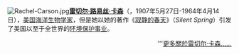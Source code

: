 [[File:Rachel-Carson.jpg|left]]'''[[雷切尔·卡森|雷切尔·路易丝·卡森]]'''（{{lang-en|'''Rachel  Louise Carson'''}}，1907年5月27日-1964年4月14日），[[美国|美国]][[海洋生物学|海洋生物学家]]，但是她以她的著作《[[寂静的春天|寂静的春天]]》（''Silent Spring''）引发了美国以至于全世界的[[环境保护事业|环境保护事业]]。
<div style="text-align: right;">'''[[雷切尔·卡森|更多關於雷切尔·卡森……]]</div>